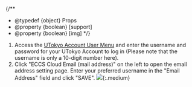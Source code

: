 
{/**
  * @typedef {object} Props
  * @property {boolean} [support]
  * @property {boolean} [img]
  */}

1. Access the [UTokyo Account User Menu](https://utacm.adm.u-tokyo.ac.jp/UserMenu/LoginServlet) and enter the username and password for your UTokyo Account to log in (Please note that the username is only a 10-digit number here).
1. Click "ECCS Cloud Email (mail address)" on the left to open the email address setting page. Enter your preferred username in the "Email Address" field and click "SAVE".
    <If cond={props.img}>
      ![](./change-localpart.png){:.medium}
    </If>

<Support lang="en" show={props.support} />
